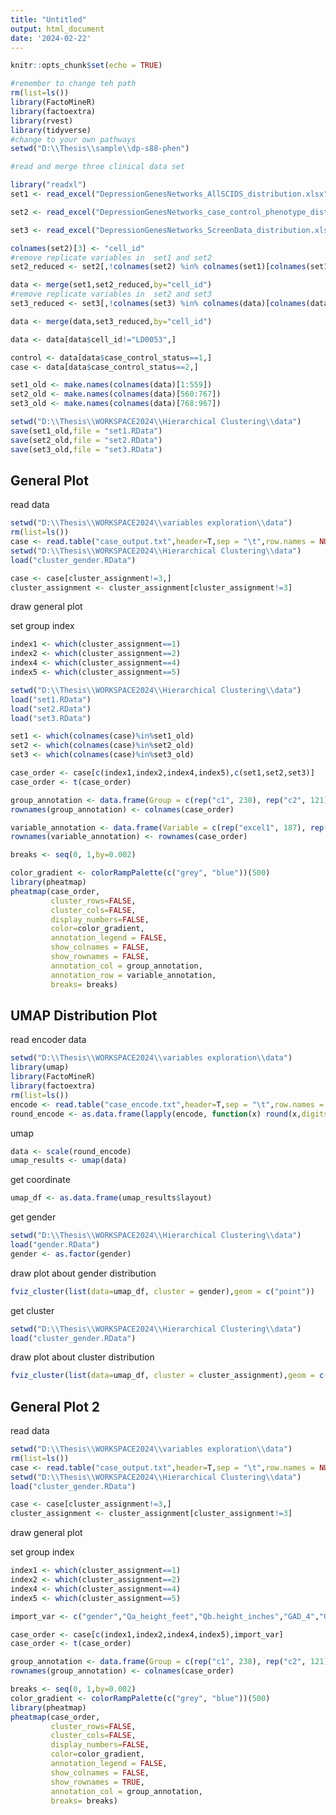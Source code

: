 ```yaml
---
title: "Untitled"
output: html_document
date: '2024-02-22'
---
```


```r
knitr::opts_chunk$set(echo = TRUE)
```

```r
#remember to change teh path
rm(list=ls())
library(FactoMineR)
library(factoextra)
library(rvest)
library(tidyverse)
#change to your own pathways
setwd("D:\\Thesis\\sample\\dp-s88-phen")

#read and merge three clinical data set

library("readxl")
set1 <- read_excel("DepressionGenesNetworks_AllSCIDS_distribution.xlsx", sheet = "DATA", col_names = T)

set2 <- read_excel("DepressionGenesNetworks_case_control_phenotype_distribution.xlsx", sheet = "Data", col_names = T)

set3 <- read_excel("DepressionGenesNetworks_ScreenData_distribution.xlsx", sheet = "NIH_Depression_Hopkins_18NOV10", col_names = T)

colnames(set2)[3] <- "cell_id"
#remove replicate variables in  set1 and set2
set2_reduced <- set2[,!colnames(set2) %in% colnames(set1)[colnames(set1) != "cell_id"]]

data <- merge(set1,set2_reduced,by="cell_id")
#remove replicate variables in  set2 and set3
set3_reduced <- set3[,!colnames(set3) %in% colnames(data)[colnames(data) != "cell_id"]]

data <- merge(data,set3_reduced,by="cell_id")

data <- data[data$cell_id!="LD0053",]

control <- data[data$case_control_status==1,]
case <- data[data$case_control_status==2,]
```

```r
set1_old <- make.names(colnames(data)[1:559])
set2_old <- make.names(colnames(data)[560:767])
set3_old <- make.names(colnames(data)[768:967])
```

```r
setwd("D:\\Thesis\\WORKSPACE2024\\Hierarchical Clustering\\data")
save(set1_old,file = "set1.RData")
save(set2_old,file = "set2.RData")
save(set3_old,file = "set3.RData")
```

## General Plot

read data

```r
setwd("D:\\Thesis\\WORKSPACE2024\\variables exploration\\data")
rm(list=ls())
case <- read.table("case_output.txt",header=T,sep = "\t",row.names = NULL)
setwd("D:\\Thesis\\WORKSPACE2024\\Hierarchical Clustering\\data")
load("cluster_gender.RData")
```

```r
case <- case[cluster_assignment!=3,]
cluster_assignment <- cluster_assignment[cluster_assignment!=3]
```

draw general plot

set group index

```r
index1 <- which(cluster_assignment==1)
index2 <- which(cluster_assignment==2)
index4 <- which(cluster_assignment==4)
index5 <- which(cluster_assignment==5)
```

```r
setwd("D:\\Thesis\\WORKSPACE2024\\Hierarchical Clustering\\data")
load("set1.RData")
load("set2.RData")
load("set3.RData")
```

```r
set1 <- which(colnames(case)%in%set1_old)
set2 <- which(colnames(case)%in%set2_old)
set3 <- which(colnames(case)%in%set3_old)
```

```r
case_order <- case[c(index1,index2,index4,index5),c(set1,set2,set3)]
case_order <- t(case_order)
```

```r
group_annotation <- data.frame(Group = c(rep("c1", 238), rep("c2", 121),rep("c4", 71),rep("c5", 31)))
rownames(group_annotation) <- colnames(case_order)
```

```r
variable_annotation <- data.frame(Variable = c(rep("excel1", 187), rep("excel2", 196),rep("excel3", 116)))
rownames(variable_annotation) <- rownames(case_order)
```

```r



breaks <- seq(0, 1,by=0.002)

color_gradient <- colorRampPalette(c("grey", "blue"))(500)
library(pheatmap)
pheatmap(case_order, 
         cluster_rows=FALSE, 
         cluster_cols=FALSE, 
         display_numbers=FALSE, 
         color=color_gradient,
         annotation_legend = FALSE,
         show_colnames = FALSE,
         show_rownames = FALSE,
         annotation_col = group_annotation,
         annotation_row = variable_annotation,
         breaks= breaks)
```

## UMAP Distribution Plot

read encoder data

```r
setwd("D:\\Thesis\\WORKSPACE2024\\variables exploration\\data")
library(umap)
library(FactoMineR)
library(factoextra)
rm(list=ls())
encode <- read.table("case_encode.txt",header=T,sep = "\t",row.names = NULL)
round_encode <- as.data.frame(lapply(encode, function(x) round(x,digits = 4)))
```

umap

```r
data <- scale(round_encode)
umap_results <- umap(data)
```

get coordinate

```r
umap_df <- as.data.frame(umap_results$layout)
```

get gender

```r
setwd("D:\\Thesis\\WORKSPACE2024\\Hierarchical Clustering\\data")
load("gender.RData")
gender <- as.factor(gender)
```

draw plot about gender distribution

```r
fviz_cluster(list(data=umap_df, cluster = gender),geom = c("point"))
```

get cluster

```r
setwd("D:\\Thesis\\WORKSPACE2024\\Hierarchical Clustering\\data")
load("cluster_gender.RData")
```

draw plot about cluster distribution

```r
fviz_cluster(list(data=umap_df, cluster = cluster_assignment),geom = c("point"))
```

## General Plot 2

read data

```r
setwd("D:\\Thesis\\WORKSPACE2024\\variables exploration\\data") 
rm(list=ls()) 
case <- read.table("case_output.txt",header=T,sep = "\t",row.names = NULL) 
setwd("D:\\Thesis\\WORKSPACE2024\\Hierarchical Clustering\\data") 
load("cluster_gender.RData")
```

```r
case <- case[cluster_assignment!=3,] 
cluster_assignment <- cluster_assignment[cluster_assignment!=3]
```

draw general plot

set group index

```r
index1 <- which(cluster_assignment==1) 
index2 <- which(cluster_assignment==2) 
index4 <- which(cluster_assignment==4) 
index5 <- which(cluster_assignment==5)
```

```r
import_var <- c("gender","Qa_height_feet","Qb.height_inches","GAD_4","GAD_3","GAD_2","GAD_TOT","PHQ_7","PHQ_4","Smokebefore","Q4_Currently_Smoke")

```

```r
case_order <- case[c(index1,index2,index4,index5),import_var] 
case_order <- t(case_order)
```

```r
group_annotation <- data.frame(Group = c(rep("c1", 238), rep("c2", 121),rep("c4", 71),rep("c5", 31))) 
rownames(group_annotation) <- colnames(case_order)
```

```r
breaks <- seq(0, 1,by=0.002)  
color_gradient <- colorRampPalette(c("grey", "blue"))(500) 
library(pheatmap) 
pheatmap(case_order,           
         cluster_rows=FALSE,           
         cluster_cols=FALSE,           
         display_numbers=FALSE,           
         color=color_gradient,          
         annotation_legend = FALSE,          
         show_colnames = FALSE,          
         show_rownames = TRUE,          
         annotation_col = group_annotation,          
         breaks= breaks)
```

## 
